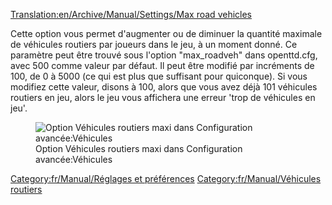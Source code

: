 [[Translation:en/Archive/Manual/Settings/Max road vehicles]]


Cette option vous permet d'augmenter ou de diminuer la quantité maximale de véhicules routiers par joueurs dans le jeu, à un moment donné. Ce paramètre peut être trouvé sous l'option "max_roadveh" dans openttd.cfg, avec 500 comme valeur par défaut. Il peut être modifié par incréments de 100, de 0 à 5000 (ce qui est plus que suffisant pour quiconque). Si vous modifiez cette valeur, disons à 100, alors que vous avez déjà 101 véhicules routiers en jeu, alors le jeu vous affichera une erreur 'trop de véhicules en jeu'.

[[File:en/Archive/Manual/Settings/Maxvehiclesroadvehicles.png|frame|Option Véhicules routiers maxi dans Configuration avancée:Véhicules]]

[[Category:fr/Manual/Réglages et préférences]]
[[Category:fr/Manual/Véhicules routiers]]